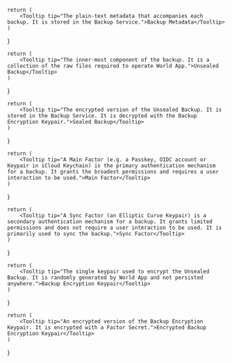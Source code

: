 
    return (
        <Tooltip tip="The plain-text metadata that accompanies each backup. It is stored in the Backup Service.">Backup Metadata</Tooltip>
    )
}

    return (
        <Tooltip tip="The inner-most component of the backup. It is a collection of the raw files required to operate World App.">Unsealed Backup</Tooltip>
    )
}

    return (
        <Tooltip tip="The encrypted version of the Unsealed Backup. It is stored in the Backup Service. It is decrypted with the Backup Encryption Keypair.">Sealed Backup</Tooltip>
    )
}


    return (
        <Tooltip tip="A Main Factor (e.g. a Passkey, OIDC account or Keypair in iCloud Keychain) is the primary authentication mechanism for a backup. It grants the broadest permissions and requires a user interaction to be used.">Main Factor</Tooltip>
    )
}

    return (
        <Tooltip tip="A Sync Factor (an Elliptic Curve Keypair) is a secondary authentication mechanism for a backup. It grants limited permissions and does not require a user interaction to be used. It is primarily used to sync the backup.">Sync Factor</Tooltip>
    )
}

    return (
        <Tooltip tip="The single keypair used to encrypt the Unsealed Backup. It is randomly generated by World App and not persisted anywhere.">Backup Encryption Keypair</Tooltip>
    )
}

    return (
        <Tooltip tip="An encrypted version of the Backup Encryption Keypair. It is encrypted with a Factor Secret.">Encrypted Backup Encryption Keypair</Tooltip>
    )
}